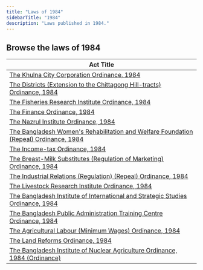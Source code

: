 ```yaml
---
title: "Laws of 1984"
sidebarTitle: "1984"
description: "Laws published in 1984."
---
```


## Browse the laws of 1984

| Act Title |
|-----------|
| [The Khulna City Corporation Ordinance, 1984](/laws/act-678) |
| [The Districts (Extension to the Chittagong Hill-tracts) Ordinance, 1984](/laws/act-677) |
| [The Fisheries Research Institute Ordinance, 1984](/laws/act-676) |
| [The Finance Ordinance, 1984](/laws/act-675) |
| [The Nazrul Institute Ordinance, 1984](/laws/act-674) |
| [The Bangladesh Women's Rehabilitation and Welfare Foundation (Repeal) Ordinance, 1984](/laws/act-673) |
| [The Income-tax Ordinance, 1984](/laws/act-672) |
| [The Breast-Milk Substitutes (Regulation of Marketing) Ordinance, 1984](/laws/act-671) |
| [The Industrial Relations (Regulation) (Repeal) Ordinance, 1984](/laws/act-670) |
| [The Livestock Research Institute Ordinance, 1984](/laws/act-669) |
| [The Bangladesh Institute of International and Strategic Studies Ordinance, 1984](/laws/act-668) |
| [The Bangladesh Public Administration Training Centre Ordinance, 1984](/laws/act-667) |
| [The Agricultural Labour (Minimum Wages) Ordinance, 1984](/laws/act-666) |
| [The Land Reforms Ordinance, 1984](/laws/act-665) |
| [The Bangladesh Institute of Nuclear Agriculture Ordinance, 1984 (Ordinance)](/laws/act-664) |
